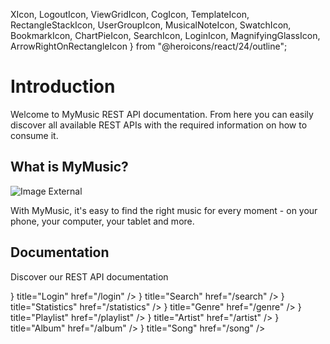   XIcon,
  LogoutIcon,
  ViewGridIcon,
  CogIcon,
  TemplateIcon,
  RectangleStackIcon,
  UserGroupIcon,
  MusicalNoteIcon,
  SwatchIcon,
  BookmarkIcon,
  ChartPieIcon,
  SearchIcon,
  LoginIcon,
  MagnifyingGlassIcon,
  ArrowRightOnRectangleIcon
} from "@heroicons/react/24/outline";

# Introduction
 
Welcome to MyMusic REST API documentation. From here you can easily discover all available REST APIs with the required information on how to consume it.

## What is MyMusic?

![Image External](../public/demo.png)

With MyMusic, it&apos;s easy to find the right music for every moment - on your phone, your computer, your tablet and more.

## Documentation

Discover our REST API documentation

<Cards>
	<Card
		icon={
			<ArrowRightOnRectangleIcon className="w-6 h-6" />
		}
		title="Login"
		href="/login"
	/>
	<Card
		icon={
			<MagnifyingGlassIcon className="w-6 h-6" />
		}
		title="Search"
		href="/search"
	/>
	<Card
		icon={
			<ChartPieIcon className="w-6 h-6" />
		}
		title="Statistics"
		href="/statistics"
	/>
	<Card
		icon={
			<SwatchIcon className="w-6 h-6" />
		}
		title="Genre"
		href="/genre"
	/>
	<Card
		icon={
			<BookmarkIcon className="w-6 h-6" />
		}
		title="Playlist"
		href="/playlist"
	/>
	<Card
		icon={
			<UserGroupIcon className="w-6 h-6" />
		}
		title="Artist"
		href="/artist"
	/>
	<Card
		icon={
			<RectangleStackIcon className="w-6 h-6" />
		}
		title="Album"
		href="/album"
	/>
	<Card
		icon={
			<MusicalNoteIcon className="w-6 h-6" />
		}
		title="Song"
		href="/song"
	/>
</Cards>